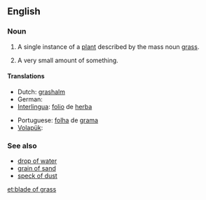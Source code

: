 ==English==

===Noun===
{{en-noun|pl=blades of grass}}

# A single instance of a [[plant]] described by the mass noun [[grass]].
# {{rare}} A very small amount of something.

====Translations====
{{trans-top|A single instance of a plant described by the mass noun grass}}
* Dutch: [[grashalm]] {{m}}
* German: {{t|de|Grashalm|m}}
* [[Interlingua]]: [[folio]] de [[herba]]
{{trans-mid}}
* Portuguese: [[folha]] de [[grama]] {{f}}
* [[Volapük]]: {{t|vo|yebastag}}
{{trans-bottom}}

===See also===
* [[drop of water]]
* [[grain of sand]]
* [[speck of dust]]

[[et:blade of grass]]